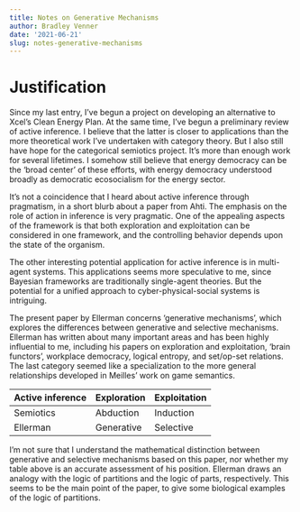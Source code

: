 ```yaml
---
title: Notes on Generative Mechanisms
author: Bradley Venner
date: '2021-06-21'
slug: notes-generative-mechanisms
---
```


# Justification

Since my last entry, I've begun a project on developing an alternative to Xcel's Clean Energy Plan. At the same time, I've begun a preliminary review of active inference. I believe that the latter is closer to applications than the more theoretical work I've undertaken with category theory. But I also still have hope for the categorical semiotics project. It's more than enough work for several lifetimes. I somehow still believe that energy democracy can be the 'broad center' of these efforts, with energy democracy understood broadly as democratic ecosocialism for the energy sector.

It's not a coincidence that I heard about active inference through pragmatism, in a short blurb about a paper from Ahti. The emphasis on the role of action in inference is very pragmatic. One of the appealing aspects of the framework is that both exploration and exploitation can be considered in one framework, and the controlling behavior depends upon the state of the organism.

The other interesting potential application for active inference is in multi-agent systems.  This applications seems more speculative to me, since Bayesian frameworks are traditionally single-agent theories. But the potential for a unified approach to cyber-physical-social systems is intriguing.

The present paper by Ellerman concerns 'generative mechanisms', which explores the differences between generative and selective mechanisms. Ellerman has written about many important areas and has been highly influential to me, including his papers on exploration and exploitation, 'brain functors', workplace democracy, logical entropy, and set/op-set relations. The last category seemed like a specialization to the more general relationships developed in Meilles' work on game semantics.

Active inference |Exploration | Exploitation
-----|-----|-----
Semiotics   | Abduction   | Induction
Ellerman | Generative  | Selective

I'm not sure that I understand the mathematical distinction between generative and selective mechanisms based on this paper, nor whether my table above is an accurate assessment of his position. Ellerman draws an analogy with the logic of partitions and the logic of parts, respectively.  This seems to be the main point of the paper, to give some biological examples of the logic of partitions.
